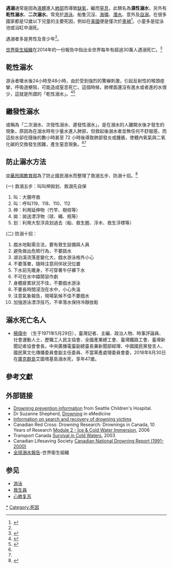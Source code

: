 {{NoteTA
|T=zh-cn:溺水;zh-tw:溺水;zh-hk:遇溺;
|1=zh-cn:溺水;zh-tw:溺水;zh-hk:遇溺;
}}
{{Expand|time=2013-05-06}}
{{Infobox medical condition
| Name = 遇溺
| Image = 
| Caption = 
| DiseasesDB = 3957
| ICD10 = {{ICD10|T|75|1|t|66}}
| ICD9 = {{ICD9|994.1}}
| ICDO = 
| OMIM = 
| MedlinePlus = 000046
| eMedicineSubj = emerg
| eMedicineTopic = 744
| MeshName = Drowning
| MeshNumber = C23.550.260.393
}}

'''遇溺'''通常是因為[[液體|液體]]進入[[肺部|肺部]]而導致[[缺氧|缺氧]]，繼而[[窒息|窒息]]，此類名為'''濕性溺水'''，另外有'''乾性溺水'''、'''二次溺水'''。常見於[[游泳|游泳]]、船隻沉沒、[[海嘯|海嘯]]、[[潛水|潛水]]、意外及[[自溺|自溺]]。在很多國家都是12歲以下兒童的主要死因，例如在[[美國|美國]]便是僅次於[[車禍|車禍]]<ref name="CDC_Tip_Sheet">{{Cite web|title=CDC's Gateway to Communication and Social Marketing Practice|url=https://www.cdc.gov/healthcommunication/index.html|accessdate=2020-12-06|date=2020-08-04|last=CDC|work=Centers for Disease Control and Prevention|language=en-us}}</ref>。小童多是從泳池或浴缸中溺死。

遇溺者多是男性及青少年<ref name="CDC_Tip_Sheet" />。

[[世界衛生組織|世界衛生組織]]在2014年的一份報告中指出全世界每年有超過30萬人遇溺死亡。<ref>{{Cite web|title=Global report on drowning: preventing a leading killer|url=https://www.who.int/publications-detail-redirect/global-report-on-drowning-preventing-a-leading-killer|accessdate=2020-12-06|work=www.who.int|language=en}}</ref>

== 乾性溺水 ==
游泳者嗆水後24小時至48小時，由於受到強烈的驚嚇刺激，引起反射性的喉頭痙攣，呼吸道梗阻，可能造成窒息死亡。這個時候，肺裡面還沒有進水或者進的水很少，這就是所謂的「乾性溺水」。<ref name="health">{{cite web|title=夏日戲水要注意　乾性溺水恐致命|url=https://health.businessweekly.com.tw/AArticle.aspx?id=ARTL000146300|author=張桂榕|publisher=良醫健康}}</ref><ref name="wen">{{cite web|title=孩子游泳回家後神祕死亡，「乾性溺水」的真相是……|url=https://www.luoow.com/dc_tw/100859455|author=丁香媽媽；急診夜鷹|publisher=微文庫}}</ref>

==繼發性溺水==
或稱為「二次溺水、次發性溺水、遲發性溺水」，是在溺水的人離開水後才發生的現象，原因為在溺水時有少量水進入肺部，但救起後溺水者並無任何不舒服感，而這些水卻在隨後的數小時甚至 72 小時後導致肺部發炎或腫脹，使體內氧氣與二氧化碳的交換發生困難，產生窒息現象。<ref name="health" /><ref name="wen" />
==防止溺水方法==
[[中華民國教育部|中華民國教育部]]為了防止國民溺水而整理了救溺五步、防溺十招。<ref>{{Cite web |url=https://www.sa.gov.tw/News/NewsDetail?Type=3&id=2298&n=92） |title=防溺10招、救溺5步學起來 清明連假玩水不擔心 |author= |date= |publisher=教育部體育署 |language= |accessdate=2022-05-06|quote= }}</ref>

(一) 救溺五步：叫叫伸拋划、救溺先自保
# 叫：大聲呼救
# 叫：呼叫119、118、110、112
# 伸：利用延伸物（竹竿、樹枝等）
# 拋：拋送漂浮物（球、繩、瓶等）
# 划：利用大型浮具划過去（船、救生圈、浮木、救生浮標等）

(二) 防溺十招：
# 戲水地點需合法，要有救生設備與人員
# 避免做出危險行為，不要跳水
# 湖泊溪流落差變化大，戲水游泳格外小心
# 不要落單，隨時注意同伴狀況位置
# 下水前先暖身，不可穿著牛仔褲下水
# 不可在水中嬉鬧惡作劇
# 身體疲累狀況不佳，不要戲水游泳
# 不要長時間浸泡在水中，小心失溫
# 注意氣象報告，現場氣候不佳不要戲水
# 加強游泳漂浮技巧，不幸落水保持冷靜放鬆

== 溺水死亡名人 ==
{{see also|Category:溺死者}}
* [[楊偉中|楊偉中]] （生于1971年5月29日），臺灣記者、主編、政治人物、時事評論員、社會運動人士，歷職工人民主協會、全國產業總工會、臺灣鐵路工會、臺灣新聞記者協會會長，中央廣播電臺副總臺長兼新聞部經理、中國國民黨發言人、國民黨文化傳播委員會副主任委員、不當黨產處理委員會委，2018年8月30日在[[庫克群島|庫克群島]]艾圖塔基島溺水死，享年47歲。

==參考文獻==
{{Reflist}}

==外部链接==
*[https://web.archive.org/web/20071022142752/http://seattlechildrens.org/child_health_safety/resources/safety/water_drowning.asp Drowning prevention information] from Seattle Children's Hospital.
* Dr Suzanne Shepherd, [http://www.emedicine.com/emerg/topic744.htm Drowning] in eMedicine
*[https://web.archive.org/web/20080226025929/http://gralston1.home.mindspring.com/Sidescan.html Information on search and recovery of drowning victims]
* Canadian Red Cross: Drowning Research: Drownings in Canada, 10 Years of Research [https://web.archive.org/web/20160303172429/http://www.redcross.ca/cmslib/general/ws_final_m2_english2006_04_19.pdf Module 2 - Ice & Cold Water Immersion], 2006
* Transport Canada [http://www.tc.gc.ca/marinesafety/TP/Tp13822/menu.htm Survival in Cold Waters], 2003
* Canadian Lifesaving Society [https://web.archive.org/web/20090326000717/http://lifesaving.ca/content/english/pdf/NationalDrowningTrendsEnglish1991-2000.pdf Canadian National Drowning Report (1991-2000)]
* [https://www.ilsf.org/sites/ilsf.org/files/filefield/2014%E5%85%A8%E7%90%83%E6%BA%BA%E6%B0%B4%E5%A0%B1%E5%91%8A-%E9%A0%90%E9%98%B2%E9%A0%AD%E8%99%9F%E6%AE%BA%E6%89%8B%20%20%E4%B8%96%E7%95%8C%E8%A1%9B%E7%94%9F%E7%B5%84%E7%B9%94.pdf 全球溺水報告]-世界衛生組織

==参见==
*[[游泳|游泳]]
*[[救生員|救生員]]
*[[心肺复苏|心肺复苏]]

[[Category:遇溺|*]]
[[Category:死因|Category:死因]]
